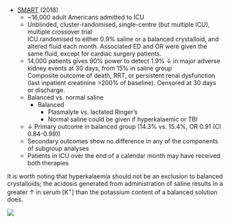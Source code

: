 * [SMART](http://www.nejm.org/doi/full/10.1056/NEJMoa1711584) (2018)
	* ~16,000 adult Americans admitted to ICU
	* Unblinded, cluster-randomised, single-centre (but multiple ICU), multiple crossover trial\
	ICU randomised to either 0.9% saline or a balanced crystalloid, and altered fluid each month. Associated ED and OR were given the same fluid, except for cardiac surgery patients.
	* 14,000 patients gives 90% power to detect 1.9% ↓ in major adverse kidney events at 30 days, from 15% in saline group\
	Composite outcome of death, RRT, or persistent renal dysfunction (last inpatient creatinine >200% of baseline). Censored at 30 days or discharge.
	* Balanced vs. normal saline
		* Balanced
			* Plasmalyte vs. lactated Ringer's
			* Normal saline could be given if hyperkalaemic or TBI
	* ↓ Primary outcome in balanced group (14.3% vs. 15.4%, OR 0.91 (CI 0.84-0.99))
	* Secondary outcomes show no difference in any of the components of subgroup analyses
	* Patients in ICU over the end of a calendar month may have received both therapies 

:::column-margin
It is worth noting that hyperkalaemia should not be an exclusion to balanced crystalloids; the acidosis generated from administration of saline results in a greater ↑ in serum [K^+^] than the potassium content of a balanced solution does.
:::

:::column-margin
![](/resources/smart.png)
:::